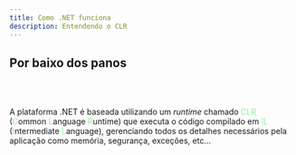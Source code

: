 ```yaml
---
title: Como .NET funciona
description: Entendendo o CLR
---
```


## Por baixo dos panos

<br></br>

A plataforma .NET é baseada utilizando um _runtime_ chamado <span style="color: lightgreen">CLR</span> (<span style="color: lightgreen">C</span>ommon <span style="color: lightgreen">L</span>anguage <span style="color: lightgreen">R</span>untime) que executa o código compilado em <span style="color: lightgreen">IL</span> (<span style="color: lightgreen">I</span>ntermediate <span style="color: lightgreen">L</span>anguage), gerenciando todos os detalhes necessários pela aplicação como memória, segurança, exceções, etc...
